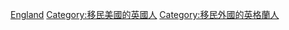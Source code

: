 [[Category:移民美國的歐洲人|England]]
[[Category:移民美國的英國人|Category:移民美國的英國人]]
[[Category:移民外國的英格蘭人|Category:移民外國的英格蘭人]]